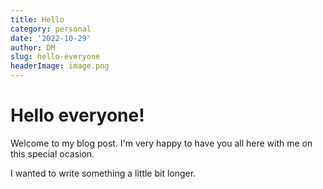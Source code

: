 ```yaml
---
title: Hello
category: personal
date: '2022-10-29'
author: DM
slug: hello-everyone
headerImage: image.png
---
```


# Hello everyone!

Welcome to my blog post. I'm very happy to have you all here with me on this special ocasion.

I wanted to write something a little bit longer.
